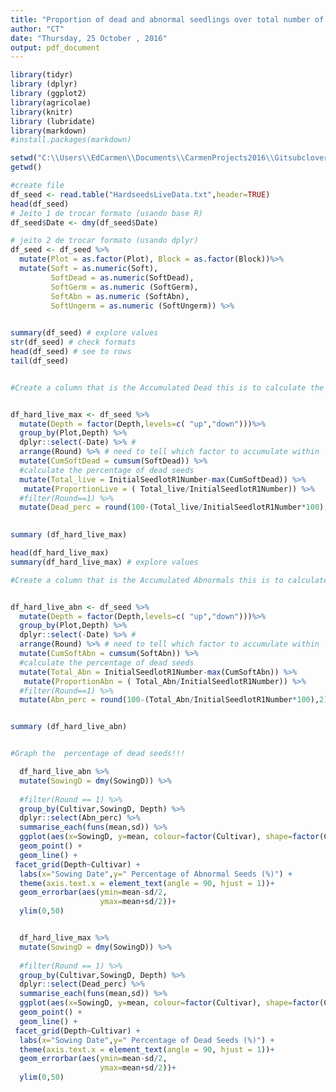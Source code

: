 ```yaml
---
title: "Proportion of dead and abnormal seedlings over total number of seeds _ 6CV"
author: "CT"
date: "Thursday, 25 October , 2016"
output: pdf_document
---
```


```r
library(tidyr)
library (dplyr)
library (ggplot2)
library(agricolae)
library(knitr)
library (lubridate)
library(markdown)
#install.packages(markdown)

```


```r
setwd("C:\\Users\\EdCarmen\\Documents\\CarmenProjects2016\\Gitsubclover\\Hardseeds")
getwd()

#create file
df_seed <- read.table("HardseedsLiveData.txt",header=TRUE)
head(df_seed)
# Jeito 1 de trocar formato (usando base R)
df_seed$Date <- dmy(df_seed$Date)

# jeito 2 de trocar formato (usando dplyr)
df_seed <- df_seed %>%
  mutate(Plot = as.factor(Plot), Block = as.factor(Block))%>%
  mutate(Soft = as.numeric(Soft),
         SoftDead = as.numeric(SoftDead),
         SoftGerm = as.numeric (SoftGerm),
         SoftAbn = as.numeric (SoftAbn),
         SoftUngerm = as.numeric (SoftUngerm)) %>%
  

summary(df_seed) # explore values
str(df_seed) # check formats
head(df_seed) # see to rows
tail(df_seed)



```



```r
#Create a column that is the Accumulated Dead this is to calculate the percentage of Dead seeds  


df_hard_live_max <- df_seed %>%
  mutate(Depth = factor(Depth,levels=c( "up","down")))%>%
  group_by(Plot,Depth) %>% 
  dplyr::select(-Date) %>% # 
  arrange(Round) %>% # need to tell which factor to accumulate within
  mutate(CumSoftDead = cumsum(SoftDead)) %>%
  #calculate the percentage of dead seeds  
  mutate(Total_live = InitialSeedlotR1Number-max(CumSoftDead)) %>%
   mutate(ProportionLive = ( Total_live/InitialSeedlotR1Number)) %>%
  #filter(Round==1) %>%
  mutate(Dead_perc = round(100-(Total_live/InitialSeedlotR1Number*100),2))

  
summary (df_hard_live_max)

head(df_hard_live_max)
summary(df_hard_live_max) # explore values


```


```r


#Create a column that is the Accumulated Abnormals this is to calculate the percentage of Abnormal seeds  


df_hard_live_abn <- df_seed %>%
  mutate(Depth = factor(Depth,levels=c( "up","down")))%>%
  group_by(Plot,Depth) %>% 
  dplyr::select(-Date) %>% # 
  arrange(Round) %>% # need to tell which factor to accumulate within
  mutate(CumSoftAbn = cumsum(SoftAbn)) %>%
  #calculate the percentage of dead seeds  
  mutate(Total_Abn = InitialSeedlotR1Number-max(CumSoftAbn)) %>%
   mutate(ProportionAbn = ( Total_Abn/InitialSeedlotR1Number)) %>%
  #filter(Round==1) %>%
  mutate(Abn_perc = round(100-(Total_Abn/InitialSeedlotR1Number*100),2))


summary (df_hard_live_abn)


#Graph the  percentage of dead seeds!!! 

  df_hard_live_abn %>%
  mutate(SowingD = dmy(SowingD)) %>%
  
  #filter(Round == 1) %>%
  group_by(Cultivar,SowingD, Depth) %>%
  dplyr::select(Abn_perc) %>%
  summarise_each(funs(mean,sd)) %>%
  ggplot(aes(x=SowingD, y=mean, colour=factor(Cultivar), shape=factor(Cultivar))) +
  geom_point() +
  geom_line() +
 facet_grid(Depth~Cultivar) +
  labs(x="Sowing Date",y=" Percentage of Abnormal Seeds (%)") +
  theme(axis.text.x = element_text(angle = 90, hjust = 1))+
  geom_errorbar(aes(ymin=mean-sd/2,
                    ymax=mean+sd/2))+
  ylim(0,50)



```




```r




  df_hard_live_max %>%
  mutate(SowingD = dmy(SowingD)) %>%
  
  #filter(Round == 1) %>%
  group_by(Cultivar,SowingD, Depth) %>%
  dplyr::select(Dead_perc) %>%
  summarise_each(funs(mean,sd)) %>%
  ggplot(aes(x=SowingD, y=mean, colour=factor(Cultivar), shape=factor(Cultivar))) +
  geom_point() +
  geom_line() +
 facet_grid(Depth~Cultivar) +
  labs(x="Sowing Date",y=" Percentage of Dead Seeds (%)") +
  theme(axis.text.x = element_text(angle = 90, hjust = 1))+
  geom_errorbar(aes(ymin=mean-sd/2,
                    ymax=mean+sd/2))+
  ylim(0,50)




```

